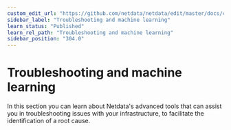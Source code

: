 ```yaml
---
custom_edit_url: "https://github.com/netdata/netdata/edit/master/docs/category-overview-pages/troubleshooting-overview.md"
sidebar_label: "Troubleshooting and machine learning"
learn_status: "Published"
learn_rel_path: "Troubleshooting and machine learning"
sidebar_position: "304.0"
---
```

# Troubleshooting and machine learning

In this section you can learn about Netdata's advanced tools that can assist you in troubleshooting issues with 
your infrastructure, to facilitate the identification of a root cause.

